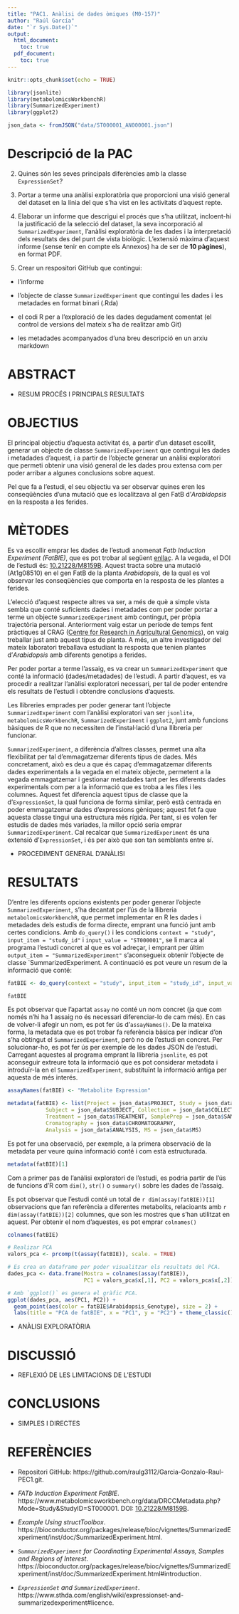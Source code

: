 ```yaml
---
title: "PAC1. Anàlisi de dades òmiques (M0-157)"
author: "Raúl García"
date: "`r Sys.Date()`"
output:
  html_document:
    toc: true
  pdf_document:
    toc: true
---
```


```r
knitr::opts_chunk$set(echo = TRUE)
```

```r
library(jsonlite)
library(metabolomicsWorkbenchR)
library(SummarizedExperiment)
library(ggplot2)
```

```r
json_data <- fromJSON("data/ST000001_AN000001.json")
```

# Descripció de la PAC

2. Quines són les seves principals diferències amb la classe `ExpressionSet`?

3. Portar a terme una anàlisi exploratòria que proporcioni una visió general del dataset en la línia del que s'ha vist en les activitats d'aquest repte.

4. Elaborar un informe que descrigui el procés que s'ha utilitzat, incloent-hi la justificació de la selecció del dataset, la seva incorporació al `SummarizedExperiment`, l'anàlisi exploratòria de les dades i la interpretació dels resultats des del punt de vista biològic. L'extensió màxima d'aquest informe (sense tenir en compte els Annexos) ha de ser de **10 pàgines**), en format PDF.

5. Crear un respositori GitHub que contingui: 

* l'informe

* l'objecte de classe `SummarizedExperiment` que contingui les dades i les metadades en format binari (.Rda)

* el codi R per a l'exploració de les dades degudament comentat (el control de versions del mateix s'ha de realitzar amb Git)

* les metadades acompanyados d'una breu descripció en un arxiu markdown


# ABSTRACT

- RESUM PROCÉS I PRINCIPALS RESULTATS

# OBJECTIUS

El principal objectiu d'aquesta activitat és, a partir d'un dataset escollit, generar un objecte de classe `SummarizedExperiment` que contingui les dades i metadades d'aquest, i a partir de l'objecte generar un anàlisi exploratori que permeti obtenir una visió general de les dades prou extensa com per poder arribar a algunes conclusions sobre aquest. 

Pel que fa a l'estudi, el seu objectiu va ser observar quines eren les conseqüències d'una mutació que es localitzava al gen FatB d'*Arabidopsis* en la resposta a les ferides. 

# MÈTODES

Es va escollir emprar les dades de l'estudi anomenat *Fatb Induction Experiment (FatBIE)*, que es pot trobar al següent [enllaç](https://www.metabolomicsworkbench.org/data/DRCCMetadata.php?Mode=Study&StudyID=ST000001). A la vegada, el DOI de l'estudi és: [10.21228/M8159B](http://dx.doi.org/10.21228/M8159B). Aquest tracta sobre una mutació (At1g08510) en el gen FatB de la planta *Arabidopsis*, de la qual es vol observar les conseqüències que comporta en la resposta de les plantes a ferides. 

L'elecció d'aquest respecte altres va ser, a més de què a simple vista sembla que conté suficients dades i metadades com per poder portar a terme un objecte `SummarizedExperiment` amb contingut, per pròpia trajectòria personal. Anteriorment vaig estar un període de temps fent pràctiques al CRAG ([Centre for Research in Agricultural Genomics](https://www.cragenomica.es/)), on vaig treballar just amb aquest tipus de planta. A més, un altre investigador del mateix laboratori treballava estudiant la resposta que tenien plantes d'*Arabidopsis* amb diferents genotips a ferides. 

Per poder portar a terme l'assaig, es va crear un `SummarizedExperiment` que conté la informació (dades/metadades) de l'estudi. A partir d'aquest, es va procedir a realitzar l'anàlisi exploratori necessari, per tal de poder entendre els resultats de l'estudi i obtendre conclusions d'aquests.

Les llibreries emprades per poder generar tant l'objecte `SummarizedExperiment` com l'anàlisi exploratori van ser `jsonlite`, `metabolomicsWorkbenchR`,  `SummarizedExperiment` i `ggplot2`, junt amb funcions bàsiques de R que no necessiten de l'instal·lació d'una llibreria per funcionar.

`SummarizedExperiment`, a diferència d'altres classes, permet una alta flexibilitat  per tal d'emmagatzemar diferents tipus de dades. Més concretament, això es deu a que és capaç d'emmagatzemar diferents dades experimentals a la vegada en el mateix objecte, permetent a la vegada emmagatzemar i gestionar metadades tant per les diferents dades experimentals com per a la informació que es troba a les files i les columnes. Aquest fet diferencia aquest tipus de classe que la d'`ExpressionSet`, la qual funciona de forma similar, però està centrada en poder emmagatzemar dades d'expressions gèniques; aquest fet fa que aquesta classe tingui una estructura més rígida. Per tant, si es volen fer estudis de dades més variades, la millor opció seria emprar `SummarizedExperiment`. Cal recalcar que `SummarizedExperiment` és una extensió d'`ExpressionSet`, i és per això que son tan semblants entre sí. 

- PROCEDIMENT GENERAL D'ANÀLISI

# RESULTATS

D'entre les diferents opcions existents per poder generar l'objecte `SummarizedExperiment`, s'ha decantat per l'ús de la llibreria `metabolomicsWorkbenchR`, que permet implementar en R les dades i metadades dels estudis de forma directe, emprant una funció junt amb certes condicions. Amb `do_query()` i les condicions `context = "study"`, `input_item = "study_id"` i `input_value = "ST000001"`, se li marca al programa l'estudi concret al que es vol adreçar, i emprant per últim `output_item = "SummarizedExperiment"` s'aconsegueix obtenir l'objecte de classe `SummarizedExperiment. A continuació es pot veure un resum de la informació que conté:

```r
fatBIE <- do_query(context = "study", input_item = "study_id", input_value = "ST000001", output_item = "SummarizedExperiment")
```

```r
fatBIE
```

Es pot observar que l'apartat `assay` no conté un nom concret (ja que com només n'hi ha 1 assaig no és necessari diferenciar-lo de cam més). En cas de volver-li afegir un nom, es pot fer ús d'`assayNames()`. De la mateixa forma, la metadata que es pot trobar fa referència bàsica per indicar d'on s'ha obtingut el `SummarizedExperiment`, però no de l'estudi en concret. Per solucionar-ho, es pot fer ús per exemple de les dades JSON de l'estudi. Carregant aquestes al programa emprant la llibreria `jsonlite`, es pot aconseguir extreure tota la informació que es pot considerar metadata i introduïr-la en el `SummarizedExperiment`, substituïnt la informació antiga per aquesta de més interés. 

```r
assayNames(fatBIE) <- "Metabolite Expression"

metadata(fatBIE) <- list(Project = json_data$PROJECT, Study = json_data$STUDY, 
            Subject = json_data$SUBJECT, Collection = json_data$COLLECTION, 
            Treatment = json_data$TREATMENT, SamplePrep = json_data$SAMPLEPREP, 
            Cromatography = json_data$CHROMATOGRAPHY, 
            Analysis = json_data$ANALYSIS, MS = json_data$MS)
```

Es pot fer una observació, per exemple, a la primera observació de la metadata per veure quina informació conté i com està estructurada.

```r
metadata(fatBIE)[1]
```

Com a primer pas de l'anàlisi exploratori de l'estudi, es podria partir de l'ús de funcions d'R com `dim()`, `str()` o `summary()` sobre les dades de l'assaig.

Es pot observar que l'estudi conté un total de `r dim(assay(fatBIE))[1]` observacions que fan referència a diferentes metabolits, relacioants amb `r dim(assay(fatBIE))[2]` columnes, que son les mostres que s'han utilitzat en aquest. Per obtenir el nom d'aquestes, es pot emprar `colnames()`

```r
colnames(fatBIE)
```



```r
# Realizar PCA
valors_pca <- prcomp(t(assay(fatBIE)), scale. = TRUE)

# Es crea un dataframe per poder visualitzar els resultats del PCA.
dades_pca <- data.frame(Mostra = colnames(assay(fatBIE)), 
                        PC1 = valors_pca$x[,1], PC2 = valors_pca$x[,2])

# Amb `ggplot()` es genera el gràfic PCA.
ggplot(dades_pca, aes(PC1, PC2)) + 
  geom_point(aes(color = fatBIE$Arabidopsis_Genotype), size = 2) +
  labs(title = "PCA de fatBIE", x = "PC1", y = "PC2") + theme_classic()
```

- ANÀLISI EXPLORATÒRIA

# DISCUSSIÓ

- REFLEXIÓ DE LES LIMITACIONS DE L'ESTUDI

# CONCLUSIONS

- SIMPLES I DIRECTES

# REFERÈNCIES

- Repositori GitHub: https://github.com/raulg3112/Garcia-Gonzalo-Raul-PEC1.git.

- *FATb Induction Experiment FatBIE*. https://www.metabolomicsworkbench.org/data/DRCCMetadata.php?Mode=Study&StudyID=ST000001. DOI: [10.21228/M8159B](http://dx.doi.org/10.21228/M8159B).

- *Example Using structToolbox*. https://bioconductor.org/packages/release/bioc/vignettes/SummarizedExperiment/inst/doc/SummarizedExperiment.html. 

- *`SummarizedExperiment` for Coordinating Experimental Assays, Samples and Regions of Interest*. https://bioconductor.org/packages/release/bioc/vignettes/SummarizedExperiment/inst/doc/SummarizedExperiment.html#introduction. 

- *`ExpressionSet` and `SummarizedExperiment`*. https://www.sthda.com/english/wiki/expressionset-and-summarizedexperiment#licence.